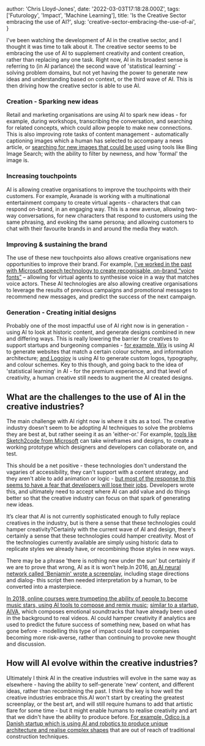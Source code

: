 
  author: 'Chris Lloyd-Jones',
  date: '2022-03-03T17:18:28.000Z',
  tags: ['Futurology', 'Impact', 'Machine Learning'],
  title: 'Is the Creative Sector embracing the use of AI?',
  slug: 'creative-sector-embracing-the-use-of-ai',
}


<p>I've been watching the development of AI in the creative sector, and I thought it was time to talk about it. The creative sector seems to be embracing the use of AI to supplement creativity and content creation, rather than replacing any one task. Right now, AI in its broadest sense is referring to (in AI parlance) the second wave of 'statistical learning' - solving problem domains, but not yet having the power to generate new ideas and understanding based on context, or the third wave of AI. This is then driving how the creative sector is able to use AI.</p><h3 id="creationsparking-new-ideas">Creation - Sparking new ideas</h3><p>Retail and marketing organisations are using AI to spark new ideas - for example, during workshops, transcribing the conversation, and searching for related concepts, which could allow people to make new connections. This is also improving rote tasks of content management - automatically captioning images which a human has selected to accompany a news article, or <a href="https://azure.microsoft.com/en-us/services/cognitive-services/bing-image-search-api/?WT.mc_id=AI-MVP-5004204">searching for new images that could be used</a> using tools like Bing Image Search; with the ability to filter by newness, and how 'formal' the image is.</p><h3 id="increasing-touchpoints">Increasing touchpoints</h3><p>AI is allowing creative organisations to improve the touchpoints with their customers. For example, Avanade is working with a multinational entertainment company to create virtual agents - characters that can respond on-brand, in an engaging way. This is a new avenue, allowing two-way conversations, for new characters that respond to customers using the same phrasing, and evoking the same persona; and allowing customers to chat with their favourite brands in and around the media they watch.</p><h3 id="improving-sustaining-the-brand">Improving &amp; sustaining the brand</h3><p>The use of these new touchpoints also allows creative organisations new opportunities to improve their brand. For example, <a href="https://docs.microsoft.com/en-us/azure/cognitive-services/speech-service/how-to-custom-voice-create-voice?WT.mc_id=AI-MVP-5004204">I've worked in the past with Microsoft speech technology to create recognisable, on-brand “voice fonts”</a> – allowing for virtual agents to synthesise voice in a way that matches voice actors. These AI technologies are also allowing creative organisations to leverage the results of previous campaigns and promotional messages to recommend new messages, and predict the success of the next campaign.</p><h3 id="generationcreating-initial-designs">Generation - Creating initial designs</h3><p>Probably one of the most impactful use of AI right now is in generation - using AI to look at historic content, and generate designs combined in new and differing ways. This is really lowering the barrier for creatives to support startups and burgeoning companies - <a href="https://www.wix.com/">for example, Wix</a> is using AI to generate websites that match a certain colour scheme, and information architecture; <a href="https://logojoy.com/">and Logojoy</a> is using AI to generate custom logos, typography, and colour schemes. Key to this though, and going back to the idea of 'statistical learning' in AI - for the premium experience, and that level of creativity, a human creative still needs to augment the AI created designs.</p><h2 id="what-are-the-challenges-to-the-use-of-ai-in-the-creative-industries">What are the challenges to the use of AI in the creative industries?</h2><p>The main challenge with AI right now is where it sits as a tool. The creative industry doesn't seem to be adopting AI techniques to solve the problems they are best at, but rather seeing it as an 'either-or.' For example, <a href="https://docs.microsoft.com/en-us/shows/ai-show/sketch2code?WT.mc_id=AI-MVP-5004204">tools like Sketch2code from Microsoft</a> can take wireframes and designs, to create a working prototype which designers and developers can collaborate on, and test.</p><p>This should be a net positive - these technologies don't understand the vagaries of accessibility, they can't support with a content strategy, and they aren't able to add animation or logic - <a href="https://www.econotimes.com/if-ai-is-already-writing-code-will-programmers-lose-their-jobs-1426913">but most of the response to this seems to have a fear that developers will lose their jobs</a>. Developers wrote this, and ultimately need to accept where AI can add value and do things better so that the creative industry can focus on that spark of generating new ideas.</p><p>It’s clear that AI is not currently sophisticated enough to fully replace creatives in the industry, but is there a sense that these technologies could hamper creativity?Certainly with the current wave of AI and design, there's certainly a sense that these technologies could hamper creativity. Most of the technologies currently available are simply using historic data to replicate styles we already have, or recombining those styles in new ways.</p><p>There may be a phrase 'there is nothing new under the sun' but certainly if we are to prove that wrong, AI as it is won't help.In 2016, <a href="https://www.thereforefilms.com/sunspring.html">an AI neural network called 'Benjamin' wrote a screenplay</a>, including stage directions and dialog- this script then needed interpretation by a human, to be converted into a masterpiece.</p><p><a href="https://www.udemy.com/artificial-intelligence-music-creation-remixing-2018/">In 2018, online courses were trumpeting the ability of people to become music stars, using AI tools to compose and remix music</a>; <a href="https://aiva.ai/creations">similar to a startup, AIVA</a>, which composes emotional soundtracks that have already been used in the background to real videos. AI could hamper creativity if analytics are used to predict the future success of something new, based on what has gone before - modelling this type of impact could lead to companies becoming more risk-averse, rather than continuing to provoke new thought and discussion.</p><h2 id="how-will-ai-evolve-within-the-creative-industries">How will AI evolve within the creative industries?</h2><p>Ultimately I think AI in the creative industries will evolve in the same way as elsewhere - having the ability to self-generate 'new' content, and different ideas, rather than recombining the past. I think the key is how well the creative industries embrace this.AI won't start by creating the greatest screenplay, or the best art, and will still require humans to add that artistic flare for some time - but it might enable humans to realise creativity and art that we didn't have the ability to produce before. <a href="https://odico.dk/">For example, Odico is a Danish startup which is using AI and robotics to produce unique architecture and realise complex shapes</a> that are out of reach of traditional construction techniques.</p>
